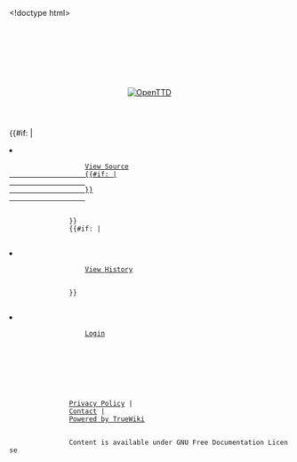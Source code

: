 <!doctype html>
<html lang="en">
    <head>
        <meta charset="utf-8">
        <link rel="icon" href="/static/favicon.ico" type="image/icon" />
        <link rel="stylesheet" href="/static/css/base.css" type="text/css" />
        <link rel="stylesheet" href="/static/css/truewiki.css" type="text/css" />
        <title>OpenTTD | {{SUBPAGENAME}}</title>
    </head>
    <body>
        <header>
            <div id="pagename">
                {{SUBPAGENAME}}
            </div>
            <div id="openttd-logo">
                <div id="openttd-logo-text"><a href="/en/"><img src="/static/img/layout/openttd-logo.png" alt="OpenTTD" /></a></div>
            </div>
        </header>
        <nav>
            <ul id="navigation-bar">
                {{breadcrumbs}}
            </ul>
            <ul id="navigation-bar" class="right">
                {{#if: {{{has_source|}}}|
                <li>
                    <a href="/{{FULLPAGENAME}}.mediawiki">View Source
                    {{#if: {{{errors|}}}|
                    <span class="badge" title="There were {{{errors}}} errors while rendering this page">{{{errors}}}</span>
                    }}
                    </a>
                </li>
                }}
                {{#if: {{{history_url|}}}|
                <li>
                    <a href="{{{history_url}}}">View History</a>
                </li>
                }}
                <li>
                    <a href="">Login</a>
                </li>
            </ul>
        </nav>
        <main>
            <div id="language-bar">
                <ul>
                    {{language}}
                </ul>
            </div>
            {{content}}
            <div id="content-footer">
                {{footer}}
            </div>
        </main>
        <footer>
            <div id="content-bottom-links">
                <a href="https://www.openttd.org/policy.html">Privacy Policy</a> |
                <a href="https://www.openttd.org/contact.html">Contact</a> |
                <a href="https://github.com/TrueBrain/TrueWiki">Powered by TrueWiki</a>
            </div>
            <div id="content-bottom-copyright">
                Content is available under GNU Free Documentation License
            </div>
        </footer>
    </body>
</html>
